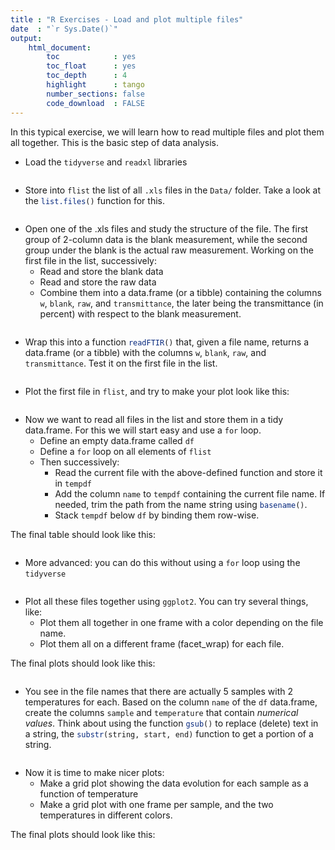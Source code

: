 ```yaml
---
title : "R Exercises - Load and plot multiple files"
date  : "`r Sys.Date()`"
output: 
    html_document:
        toc            : yes
        toc_float      : yes
        toc_depth      : 4
        highlight      : tango
        number_sections: false
        code_download  : FALSE
---
```



In this typical exercise, we will learn how to read multiple files and plot them all together. This is the basic step of data analysis.


- Load the `tidyverse` and `readxl` libraries

```r

```

- Store into `flist` the list of all `.xls` files in the `Data/` folder. Take a look at the `list.files()`{.R} function for this.

```r

```

- Open one of the .xls files and study the structure of the file. The first group of 2-column data is the blank measurement, while the second group under the blank is the actual raw measurement. Working on the first file in the list, successively:
    + Read and store the blank data
    + Read and store the raw data
    + Combine them into a data.frame (or a tibble) containing the columns `w`, `blank`, `raw`, and `transmittance`, the later being the transmittance (in percent) with respect to the blank measurement.

```r

```

- Wrap this into a function `readFTIR()`{.R} that, given a file name, returns a data.frame (or a tibble) with the columns `w`, `blank`, `raw`, and `transmittance`. Test it on the first file in the list.

```r

```

- Plot the first file in `flist`, and try to make your plot look like this:

```r

```

- Now we want to read all files in the list and store them in a tidy data.frame. For this we will start easy and use a `for` loop.
    + Define an empty data.frame called `df`
    + Define a `for` loop on all elements of `flist`
    + Then successively:
        + Read the current file with the above-defined function and store it in `tempdf`
        + Add the column `name` to `tempdf` containing the current file name. If needed, trim the path from the name string using `basename()`{.R}.
        + Stack `tempdf` below `df` by binding them row-wise.

The final table should look like this:

```r

```

- More advanced: you can do this without using a `for` loop using the `tidyverse`

```r

```

- Plot all these files together using `ggplot2`. You can try several things, like:
    + Plot them all together in one frame with a color depending on the file name.
    + Plot them all on a different frame (facet_wrap) for each file.

The final plots should look like this:

```r

```

- You see in the file names that there are actually 5 samples with 2 temperatures for each. Based on the column `name` of the `df` data.frame, create the columns `sample` and `temperature` that contain *numerical values*. Think about using the function `gsub()`{.R} to replace (delete) text in a string, the `substr(string, start, end)`{.R} function to get a portion of a string.

```r

```

- Now it is time to make nicer plots:
    - Make a grid plot showing the data evolution for each sample as a function of temperature
    - Make a grid plot with one frame per sample, and the two temperatures in different colors.

The final plots should look like this:

```r

```

